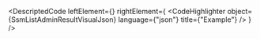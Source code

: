 
<DescriptedCode
  leftElement={<SsmListAdminResultDesc />}
  rightElement={
    <CodeHighlighter
      object={SsmListAdminResultVisualJson}
      language={"json"}
      title={"Example"}
    />
  }
/>
